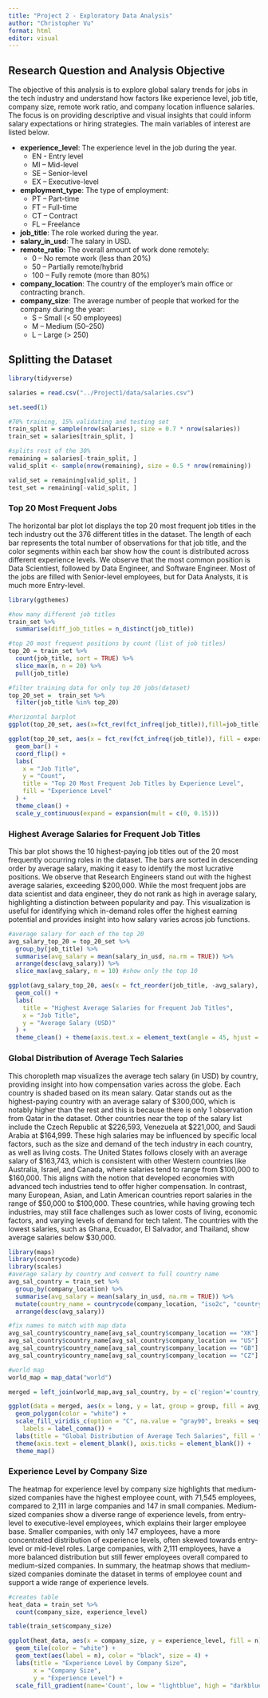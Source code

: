 ```yaml
---
title: "Project 2 - Exploratory Data Analysis"
author: "Christopher Vu"
format: html
editor: visual
---
```


## Research Question and Analysis Objective

The objective of this analysis is to explore global salary trends for jobs in the tech industry and understand how factors like experience level, job title, company size, remote work ratio, and company location influence salaries. The focus is on providing descriptive and visual insights that could inform salary expectations or hiring strategies. The main variables of interest are listed below.

-   **experience_level**: The experience level in the job during the year.
    -   EN - Entry level
    -   MI – Mid-level
    -   SE – Senior-level
    -   EX – Executive-level
-   **employment_type**: The type of employment:
    -   PT – Part-time
    -   FT – Full-time
    -   CT – Contract
    -   FL – Freelance
-   **job_title**: The role worked during the year.
-   **salary_in_usd**: The salary in USD.
-   **remote_ratio**: The overall amount of work done remotely:
    -   0 – No remote work (less than 20%)
    -   50 – Partially remote/hybrid
    -   100 – Fully remote (more than 80%)
-   **company_location**: The country of the employer’s main office or contracting branch.
-   **company_size**: The average number of people that worked for the company during the year:
    -   S – Small (\< 50 employees)
    -   M – Medium (50–250)
    -   L – Large (\> 250)

## Splitting the Dataset

```r
library(tidyverse)

salaries = read.csv("../Project1/data/salaries.csv")

set.seed(1)

#70% training, 15% validating and testing set
train_split = sample(nrow(salaries), size = 0.7 * nrow(salaries))
train_set = salaries[train_split, ]

#splits rest of the 30%
remaining = salaries[-train_split, ] 
valid_split <- sample(nrow(remaining), size = 0.5 * nrow(remaining))

valid_set = remaining[valid_split, ]
test_set = remaining[-valid_split, ]
```

### Top 20 Most Frequent Jobs

The horizontal bar plot lot displays the top 20 most frequent job titles in the tech industry out the 376 different titles in the dataset. The length of each bar represents the total number of observations for that job title, and the color segments within each bar show how the count is distributed across different experience levels. We observe that the most common position is Data Scientiest, followed by Data Engineer, and Software Engineer. Most of the jobs are filled with Senior-level employees, but for Data Analysts, it is much more Entry-level.

```r
library(ggthemes)

#how many different job titles
train_set %>%
  summarise(diff_job_titles = n_distinct(job_title))

#top 20 most frequent positions by count (list of job titles)
top_20 = train_set %>%
  count(job_title, sort = TRUE) %>%
  slice_max(n, n = 20) %>%
  pull(job_title) 

#filter training data for only top 20 jobs(dataset)
top_20_set =  train_set %>% 
  filter(job_title %in% top_20)

#horizontal barplot
ggplot(top_20_set, aes(x=fct_rev(fct_infreq(job_title)),fill=job_title)) + geom_bar() + geom_text(stat = "count", aes(label = ..count..), hjust = -0.2, size = 2.8)+ coord_flip() + labs(x = "Job Title", y = "Count", title = "Top 20 Most Frequent Job Titles") + theme_clean()+theme(legend.position = "none") + scale_y_continuous(expand = expansion(mult = c(0, 0.15)))

ggplot(top_20_set, aes(x = fct_rev(fct_infreq(job_title)), fill = experience_level)) + 
  geom_bar() + 
  coord_flip() + 
  labs(
    x = "Job Title",
    y = "Count",
    title = "Top 20 Most Frequent Job Titles by Experience Level",
    fill = "Experience Level"
  ) + 
  theme_clean() +
  scale_y_continuous(expand = expansion(mult = c(0, 0.15)))


```

### Highest Average Salaries for Frequent Job Titles

This bar plot shows the 10 highest-paying job titles out of the 20 most frequently occurring roles in the dataset. The bars are sorted in descending order by average salary, making it easy to identify the most lucrative positions. We observe that Research Engineers stand out with the highest average salaries, exceeding \$200,000. While the most frequent jobs are data scientist and data engineer, they do not rank as high in average salary, highlighting a distinction between popularity and pay. This visualization is useful for identifying which in-demand roles offer the highest earning potential and provides insight into how salary varies across job functions.

```r
#average salary for each of the top 20
avg_salary_top_20 = top_20_set %>%
  group_by(job_title) %>%
  summarise(avg_salary = mean(salary_in_usd, na.rm = TRUE)) %>%
  arrange(desc(avg_salary)) %>%
  slice_max(avg_salary, n = 10) #show only the top 10

ggplot(avg_salary_top_20, aes(x = fct_reorder(job_title, -avg_salary), y = avg_salary, fill = job_title)) + 
  geom_col() + 
  labs(
    title = "Highest Average Salaries for Frequent Job Titles",
    x = "Job Title",
    y = "Average Salary (USD)"
  ) +
  theme_clean() + theme(axis.text.x = element_text(angle = 45, hjust = 1),legend.position = "none")

```

### Global Distribution of Average Tech Salaries

This choropleth map visualizes the average tech salary (in USD) by country, providing insight into how compensation varies across the globe. Each country is shaded based on its mean salary. Qatar stands out as the highest-paying country with an average salary of \$300,000, which is notably higher than the rest and this is because there is only 1 observation from Qatar in the dataset. Other countries near the top of the salary list include the Czech Republic at \$226,593, Venezuela at \$221,000, and Saudi Arabia at \$164,999. These high salaries may be influenced by specific local factors, such as the size and demand of the tech industry in each country, as well as living costs. The United States follows closely with an average salary of \$163,743, which is consistent with other Western countries like Australia, Israel, and Canada, where salaries tend to range from \$100,000 to \$160,000. This aligns with the notion that developed economies with advanced tech industries tend to offer higher compensation. In contrast, many European, Asian, and Latin American countries report salaries in the range of \$50,000 to \$100,000. These countries, while having growing tech industries, may still face challenges such as lower costs of living, economic factors, and varying levels of demand for tech talent. The countries with the lowest salaries, such as Ghana, Ecuador, El Salvador, and Thailand, show average salaries below \$30,000.

```r
library(maps)
library(countrycode)
library(scales)
#average salary by country and convert to full country name
avg_sal_country = train_set %>%
  group_by(company_location) %>%
  summarise(avg_salary = mean(salary_in_usd, na.rm = TRUE)) %>%
  mutate(country_name = countrycode(company_location, "iso2c", "country.name")) %>%
  arrange(desc(avg_salary))

#fix names to match with map data
avg_sal_country$country_name[avg_sal_country$company_location == "XK"] <- "Kosovo"
avg_sal_country$country_name[avg_sal_country$company_location == "US"] <- "USA"
avg_sal_country$country_name[avg_sal_country$company_location == "GB"] <- "UK"
avg_sal_country$country_name[avg_sal_country$company_location == "CZ"] <- "Czech Republic"

#world map
world_map = map_data("world")

merged = left_join(world_map,avg_sal_country, by = c('region'='country_name'))

ggplot(data = merged, aes(x = long, y = lat, group = group, fill = avg_salary)) +
  geom_polygon(color = "white") +
  scale_fill_viridis_c(option = "C", na.value = "gray90", breaks = seq(50000, 300000, by = 50000),  # Adjust min, max, and step
    labels = label_comma()) +
  labs(title = "Global Distribution of Average Tech Salaries", fill = "Avg Salary (USD)") +
  theme(axis.text = element_blank(), axis.ticks = element_blank()) + 
  theme_map()
```

### Experience Level by Company Size

The heatmap for experience level by company size highlights that medium-sized companies have the highest employee count, with 71,545 employees, compared to 2,111 in large companies and 147 in small companies. Medium-sized companies show a diverse range of experience levels, from entry-level to executive-level employees, which explains their larger employee base. Smaller companies, with only 147 employees, have a more concentrated distribution of experience levels, often skewed towards entry-level or mid-level roles. Large companies, with 2,111 employees, have a more balanced distribution but still fewer employees overall compared to medium-sized companies. In summary, the heatmap shows that medium-sized companies dominate the dataset in terms of employee count and support a wide range of experience levels.

```r
#creates table
heat_data = train_set %>%
  count(company_size, experience_level)

table(train_set$company_size)

ggplot(heat_data, aes(x = company_size, y = experience_level, fill = n)) +
  geom_tile(color = "white") +
  geom_text(aes(label = n), color = "black", size = 4) +
  labs(title = "Experience Level by Company Size",
       x = "Company Size",
       y = "Experience Level") +
  scale_fill_gradient(name='Count', low = "lightblue", high = "darkblue")+theme_pander()



```

